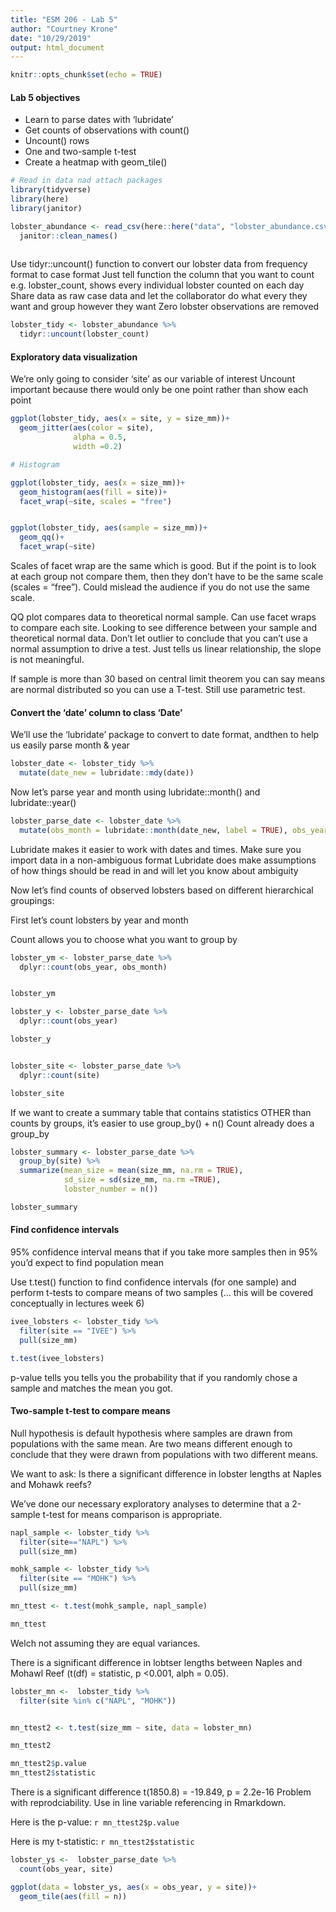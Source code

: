 ```yaml
---
title: "ESM 206 - Lab 5"
author: "Courtney Krone"
date: "10/29/2019"
output: html_document
---
```


```r
knitr::opts_chunk$set(echo = TRUE)
```

#### Lab 5 objectives

- Learn to parse dates with 'lubridate'
- Get counts of observations with count()
- Uncount() rows
- One and two-sample t-test
- Create a heatmap with geom_tile()

```r
# Read in data nad attach packages 
library(tidyverse)
library(here)
library(janitor)

lobster_abundance <- read_csv(here::here("data", "lobster_abundance.csv"), na = "-99999") %>% 
  janitor::clean_names()
  
```

Use tidyr::uncount() function to convert our lobster data from frequency format to case format
Just tell function the column that you want to count e.g. lobster_count, shows every individual lobster counted on each day
Share data as raw case data and let the collaborator do what every they want and group however they want
Zero lobster observations are removed

```r
lobster_tidy <- lobster_abundance %>% 
  tidyr::uncount(lobster_count)
```


#### Exploratory data visualization

We're only going to consider 'site' as our variable of interest
Uncount important because there would only be one point rather than show each point

```r
ggplot(lobster_tidy, aes(x = site, y = size_mm))+
  geom_jitter(aes(color = site),
              alpha = 0.5,
              width =0.2)

# Histogram

ggplot(lobster_tidy, aes(x = size_mm))+
  geom_histogram(aes(fill = site))+
  facet_wrap(~site, scales = "free")


ggplot(lobster_tidy, aes(sample = size_mm))+
  geom_qq()+
  facet_wrap(~site)
```

Scales of facet wrap are the same which is good. But if the point is to look at each group not compare them, then they don't have to be the same scale (scales = "free"). Could mislead the audience if you do not use the same scale.


QQ plot compares data to theoretical normal sample. Can use facet wraps to compare each site. Looking to see difference between your sample and theoretical normal data. Don't let outlier to conclude that you can't use a normal assumption to drive a test. Just tells us linear relationship, the slope is not meaningful.

If sample is more than 30 based on central limit theorem you can say means are normal distributed so you can use a T-test. Still use parametric test.

#### Convert the 'date' column to class 'Date'

We'll use the 'lubridate' package to convert to date format, andthen to help us easily parse month & year

```r
lobster_date <- lobster_tidy %>% 
  mutate(date_new = lubridate::mdy(date)) 
```

Now let's parse year and month using lubridate::month() and lubridate::year()

```r
lobster_parse_date <- lobster_date %>% 
  mutate(obs_month = lubridate::month(date_new, label = TRUE), obs_year = lubridate::year(date_new))

```

Lubridate makes it easier to work with dates and times. 
Make sure you import data in a non-ambiguous format
Lubridate does make assumptions of how things should be read in and will let you know about ambiguity

Now let's find counts of observed lobsters based on different hierarchical groupings:

First let's count lobsters by year and month

Count allows you to choose what you want to group by

```r
lobster_ym <- lobster_parse_date %>% 
  dplyr::count(obs_year, obs_month)


lobster_ym

lobster_y <- lobster_parse_date %>% 
  dplyr::count(obs_year)

lobster_y


lobster_site <- lobster_parse_date %>% 
  dplyr::count(site)

lobster_site

```

If we want to create a summary table that contains statistics OTHER than counts by groups, it's easier to use group_by() + n()
Count already does a group_by
```r
lobster_summary <- lobster_parse_date %>% 
  group_by(site) %>% 
  summarize(mean_size = mean(size_mm, na.rm = TRUE),
            sd_size = sd(size_mm, na.rm =TRUE),
            lobster_number = n())

lobster_summary
```

#### Find confidence intervals

95% confidence interval means that if you take more samples then in 95% you'd expect to find population mean

Use t.test() function to find confidence intervals (for one sample) and perform t-tests to compare means of two samples (... this will be covered conceptually in lectures week 6)

```r
ivee_lobsters <- lobster_tidy %>% 
  filter(site == "IVEE") %>% 
  pull(size_mm)

t.test(ivee_lobsters)
```


p-value tells you tells you the probability that if you randomly chose a sample and matches the mean you got.

#### Two-sample t-test to compare means

Null hypothesis is default hypothesis where samples are drawn from populations with the same mean. Are two means different enough to conclude that they were drawn from populations with two different means.

We want to ask: Is there a significant difference in lobster lengths at Naples and Mohawk reefs?

We've done our necessary exploratory analyses to determine that a 2-sample t-test for means comparison is appropriate.

```r
napl_sample <- lobster_tidy %>% 
  filter(site=="NAPL") %>% 
  pull(size_mm)

mohk_sample <- lobster_tidy %>% 
  filter(site == "MOHK") %>% 
  pull(size_mm)

mn_ttest <- t.test(mohk_sample, napl_sample)

mn_ttest
```
Welch not assuming they are equal variances.

There is a significant difference in lobtser lengths between Naples and Mohawl Reef (t(df) = statistic, p <0.001, alph = 0.05).

```r
lobster_mn <-  lobster_tidy %>% 
  filter(site %in% c("NAPL", "MOHK"))


mn_ttest2 <- t.test(size_mm ~ site, data = lobster_mn)

mn_ttest2

mn_ttest2$p.value
mn_ttest2$statistic
```

There is a significant difference t(1850.8) = -19.849, p = 2.2e-16
Problem with reprodciability. Use in line variable referencing in Rmarkdown.


Here is the p-value: `r mn_ttest2$p.value`

Here is my t-statistic: `r mn_ttest2$statistic`

```r
lobster_ys <-  lobster_parse_date %>% 
  count(obs_year, site)

ggplot(data = lobster_ys, aes(x = obs_year, y = site))+
  geom_tile(aes(fill = n))
```

